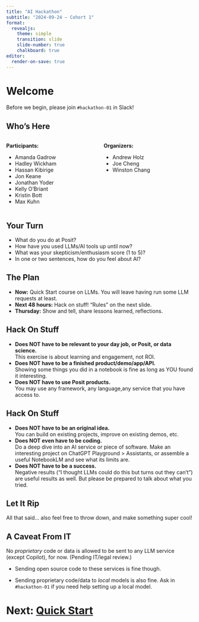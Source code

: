 ```yaml
---
title: "AI Hackathon"
subtitle: "2024-09-24 – Cohort 1"
format: 
  revealjs:
    theme: simple
    transition: slide
    slide-number: true
    chalkboard: true
editor:
  render-on-save: true
---
```


# Welcome

Before we begin, please join `#hackathon-01` in Slack!

## Who's Here

::: {.columns}
::: {.column width="50%"}
**Participants:**

- Amanda Gadrow
- Hadley Wickham
- Hassan Kibirige
- Jon Keane
- Jonathan Yoder
- Kelly O'Briant
- Kristin Bott
- Max Kuhn
:::
::: {.column width="50%"}
**Organizers:**

- Andrew Holz
- Joe Cheng
- Winston Chang
:::
:::

## Your Turn

- What do you do at Posit?
- How have you used LLMs/AI tools up until now?
- What was your skepticism/enthusiasm score (1 to 5)?
- In one or two sentences, how do you feel about AI?

## The Plan

::: {.incremental}
- **Now:** Quick Start course on LLMs. You will leave having run some LLM requests at least.
- **Next 48 hours:** Hack on stuff! "Rules" on the next slide.
- **Thursday:** Show and tell, share lessons learned, reflections.
:::

## Hack On Stuff

- **Does NOT have to be relevant to your day job, or Posit, or data science.**  
  This exercise is about learning and engagement, not ROI.
- **Does NOT have to be a finished product/demo/app/API.**  
  Showing some things you did in a notebook is fine as long as YOU found it interesting.
- **Does NOT have to use Posit products.**  
  You may use any framework, any language,any service that you have access to.

## Hack On Stuff

- **Does NOT have to be an original idea.**  
  You can build on existing projects, improve on existing demos, etc.
- **Does NOT even have to be coding.**  
  Do a deep dive into an AI service or piece of software. Make an interesting project on ChatGPT Playground > Assistants, or assemble a useful NotebookLM and see what its limits are.
- **Does NOT have to be a success.**  
  Negative results (“I thought LLMs could do this but turns out they can’t”) are useful results as well. But please be prepared to talk about what you tried.

## Let It Rip

All that said... also feel free to throw down, and make something super cool!

## A Caveat From IT

No _proprietary_ code or data is allowed to be sent to any LLM service (except Copilot), for now. (Pending IT/legal review.)

- Sending open source code to these services is fine though.

- Sending proprietary code/data to _local_ models is also fine. Ask in `#hackathon-01` if you need help setting up a local model.

# Next: [Quick Start](quickstart.qmd)